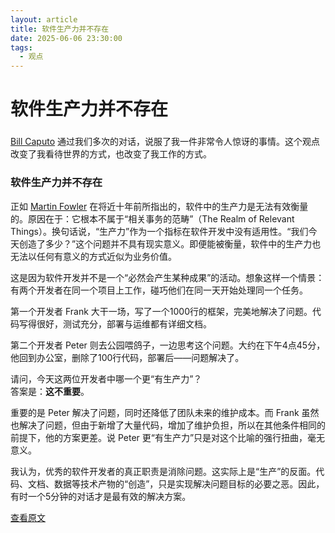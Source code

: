 ```yaml
---
layout: article
title: 软件生产力并不存在
date: 2025-06-06 23:30:00
tags:
  - 观点
---
```



# 软件生产力并不存在

###

[Bill Caputo](https://twitter.com/logosity) 通过我们多次的对话，说服了我一件非常令人惊讶的事情。这个观点改变了我看待世界的方式，也改变了我工作的方式。

### 软件生产力并不存在

正如 [Martin Fowler](http://www.martinfowler.com/bliki/CannotMeasureProductivity.html) 在将近十年前所指出的，软件中的生产力是无法有效衡量的。原因在于：它根本不属于“相关事务的范畴”（The Realm of Relevant Things）。换句话说，“生产力”作为一个指标在软件开发中没有适用性。“我们今天创造了多少？”这个问题并不具有现实意义。即便能被衡量，软件中的生产力也无法以任何有意义的方式近似为业务价值。

这是因为软件开发并不是一个“必然会产生某种成果”的活动。想象这样一个情景：有两个开发者在同一个项目上工作，碰巧他们在同一天开始处理同一个任务。

第一个开发者 Frank 大干一场，写了一个1000行的框架，完美地解决了问题。代码写得很好，测试充分，部署与运维都有详细文档。

第二个开发者 Peter 则去公园喂鸽子，一边思考这个问题。大约在下午4点45分，他回到办公室，删除了100行代码，部署后——问题解决了。


请问，今天这两位开发者中哪一个更“有生产力”？  
答案是：**这不重要**。

重要的是 Peter 解决了问题，同时还降低了团队未来的维护成本。而 Frank 虽然也解决了问题，但由于新增了大量代码，增加了维护负担，所以在其他条件相同的前提下，他的方案更差。说 Peter 更“有生产力”只是对这个比喻的强行扭曲，毫无意义。

我认为，优秀的软件开发者的真正职责是消除问题。这实际上是“生产”的反面。代码、文档、数据等技术产物的“创造”，只是实现解决问题目标的必要之恶。因此，有时一个5分钟的对话才是最有效的解决方案。

[查看原文](https://www.benrady.com/2012/11/theres-no-such-thing-as-software-productivity.html)